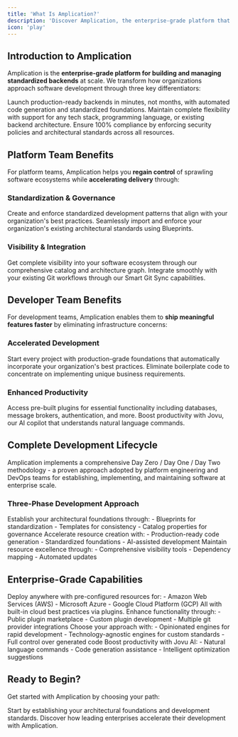 ```yaml
---
title: 'What Is Amplication?'
description: 'Discover Amplication, the enterprise-grade platform that empowers platform teams and developers with a Day Zero / Day One / Day Two model for building and managing backend services.'
icon: 'play'
---
```


## Introduction to Amplication

Amplication is the **enterprise-grade platform for building and managing standardized backends** at scale. We transform how organizations approach software development through three key differentiators:

<CardGroup cols={3}>
  <Card title="20x Faster Development" icon="gauge-max">
    Launch production-ready backends in minutes, not months, with automated code generation and standardized foundations.
  </Card>
  <Card title="Your Standards, Your Stack" icon="check-to-slot">
    Maintain complete flexibility with support for any tech stack, programming language, or existing backend architecture.
  </Card>
  <Card title="Enterprise Compliance" icon="shield-check">
    Ensure 100% compliance by enforcing security policies and architectural standards across all resources.
  </Card>
</CardGroup>

## Platform Team Benefits

For platform teams, Amplication helps you **regain control** of sprawling software ecosystems while **accelerating delivery** through:

### Standardization & Governance

<CardGroup cols={2}>
  <Card title="Golden Path Templates" icon="road" href="/day-zero/live-templates">
    Create and enforce standardized development patterns that align with your organization's best practices.
  </Card>
  <Card title="Custom Standards Support" icon="check-to-slot" href="/day-zero/blueprints">
    Seamlessly import and enforce your organization's existing architectural standards using Blueprints.
  </Card>
</CardGroup>

### Visibility & Integration

<CardGroup cols={2}>
  <Card title="Architecture Visualization" icon="diagram-project" href="/day-two/architecture-graph">
    Get complete visibility into your software ecosystem through our comprehensive catalog and architecture graph.
  </Card>
  <Card title="Git Workflow Integration" icon="code-branch" href="/day-zero/smart-git-sync">
    Integrate smoothly with your existing Git workflows through our Smart Git Sync capabilities.
  </Card>
</CardGroup>

## Developer Team Benefits

For development teams, Amplication enables them to **ship meaningful features faster** by eliminating infrastructure concerns:

### Accelerated Development

<CardGroup cols={2}>
  <Card title="Production-Ready Foundations" icon="rocket" href="/day-one/overview">
    Start every project with production-grade foundations that automatically incorporate your organization's best practices.
  </Card>
  <Card title="Business Logic Focus" icon="bullseye" href="/day-one/create-resource-from-blueprint">
    Eliminate boilerplate code to concentrate on implementing unique business requirements.
  </Card>
</CardGroup>

### Enhanced Productivity

<CardGroup cols={2}>
  <Card title="Extensive Plugin Library" icon="book-open" href="/day-one/use-plugins">
    Access pre-built plugins for essential functionality including databases, message brokers, authentication, and more.
  </Card>
  <Card title="AI-Assisted Development" icon="microchip-ai" href="/day-one/jovu">
    Boost productivity with Jovu, our AI copilot that understands natural language commands.
  </Card>
</CardGroup>

## Complete Development Lifecycle

Amplication implements a comprehensive Day Zero / Day One / Day Two methodology - a proven approach adopted by platform engineering and DevOps teams for establishing, implementing, and maintaining software at enterprise scale.

### Three-Phase Development Approach

<Steps>
  <Step title="Day Zero: Foundation Definition" icon="square-0">
    Establish your architectural foundations through:
    - Blueprints for standardization
    - Templates for consistency
    - Catalog properties for governance
  </Step>
  
  <Step title="Day One: Rapid Implementation" icon="square-1"> 
    Accelerate resource creation with:
    - Production-ready code generation
    - Standardized foundations
    - AI-assisted development
  </Step>

  <Step title="Day Two: Operational Management" icon="square-2">
    Maintain resource excellence through:
    - Comprehensive visibility tools
    - Dependency mapping
    - Automated updates
  </Step>
</Steps>

## Enterprise-Grade Capabilities

<AccordionGroup>
  <Accordion title="Cloud Platform Support" icon="clouds">
    Deploy anywhere with pre-configured resources for:
    - Amazon Web Services (AWS)
    - Microsoft Azure
    - Google Cloud Platform (GCP)
    All with built-in cloud best practices via plugins.
  </Accordion>

  <Accordion title="Extensible Architecture" icon="plug">
    Enhance functionality through:
    - Public plugin marketplace
    - Custom plugin development
    - Multiple git provider integrations
  </Accordion>

  <Accordion title="Flexible Code Generation" icon="file-shield">
    Choose your approach with:
    - Opinionated engines for rapid development
    - Technology-agnostic engines for custom standards
    - Full control over generated code
  </Accordion>

  <Accordion title="AI Integration" icon="robot">
    Boost productivity with Jovu AI:
    - Natural language commands
    - Code generation assistance
    - Intelligent optimization suggestions
  </Accordion>
</AccordionGroup>

## Ready to Begin?

Get started with Amplication by choosing your path:

<CardGroup cols={2}>
  <Card 
    title="Begin with Day Zero" 
    icon="wand-magic-sparkles" 
    href="/day-zero/overview"
  >
    Start by establishing your architectural foundations and development standards.
  </Card>
  <Card 
    title="View Success Stories" 
    icon="rocket" 
    href="https://amplication.com/customers"
  >
    Discover how leading enterprises accelerate their development with Amplication.
  </Card>
</CardGroup>